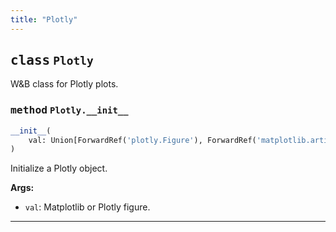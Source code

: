 ```yaml
---
title: "Plotly"
---
```







## <kbd>class</kbd> `Plotly`
W&B class for Plotly plots. 

### <kbd>method</kbd> `Plotly.__init__`

```python
__init__(
    val: Union[ForwardRef('plotly.Figure'), ForwardRef('matplotlib.artist.Artist')]
)
```

Initialize a Plotly object. 



**Args:**
 
 - `val`:  Matplotlib or Plotly figure. 




---


